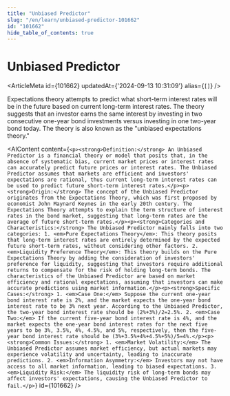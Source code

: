 ```yaml
---
title: "Unbiased Predictor"
slug: "/en/learn/unbiased-predictor-101662"
id: "101662"
hide_table_of_contents: true
---
```



# Unbiased Predictor

<ArticleMeta id={101662} updatedAt={'2024-09-13 10:31:09'} alias={`[]`} />
<div className='border-solid border-b border-t-0 my-4 border-[var(--ifm-color-gray-300)]' />

Expectations theory attempts to predict what short-term interest rates will be in the future based on current long-term interest rates. The theory suggests that an investor earns the same interest by investing in two consecutive one-year bond investments versus investing in one two-year bond today. The theory is also known as the "unbiased expectations theory."

<AIContent content={`<p><strong>Definition:</strong> An Unbiased Predictor is a financial theory or model that posits that, in the absence of systematic bias, current market prices or interest rates can accurately predict future prices or interest rates. The Unbiased Predictor assumes that markets are efficient and investors' expectations are rational, thus current long-term interest rates can be used to predict future short-term interest rates.</p><p><strong>Origin:</strong> The concept of the Unbiased Predictor originates from the Expectations Theory, which was first proposed by economist John Maynard Keynes in the early 20th century. The Expectations Theory attempts to explain the term structure of interest rates in the bond market, suggesting that long-term rates are the average of future short-term rates.</p><p><strong>Categories and Characteristics:</strong> The Unbiased Predictor mainly falls into two categories: 1. <em>Pure Expectations Theory</em>: This theory posits that long-term interest rates are entirely determined by the expected future short-term rates, without considering other factors. 2. <em>Liquidity Preference Theory</em>: This theory builds on the Pure Expectations Theory by adding the consideration of investors' preference for liquidity, suggesting that investors require additional returns to compensate for the risk of holding long-term bonds. The characteristics of the Unbiased Predictor are based on market efficiency and rational expectations, assuming that investors can make accurate predictions using market information.</p><p><strong>Specific Cases:</strong> 1. <em>Case One:</em> Suppose the current one-year bond interest rate is 2%, and the market expects the one-year bond interest rate to be 3% next year. According to the Unbiased Predictor, the two-year bond interest rate should be (2%+3%)/2=2.5%. 2. <em>Case Two:</em> If the current five-year bond interest rate is 4%, and the market expects the one-year bond interest rates for the next five years to be 3%, 3.5%, 4%, 4.5%, and 5%, respectively, then the five-year bond interest rate should be (3%+3.5%+4%+4.5%+5%)/5=4%.</p><p><strong>Common Issues:</strong> 1. <em>Market Volatility:</em> The Unbiased Predictor assumes market efficiency, but actual markets may experience volatility and uncertainty, leading to inaccurate predictions. 2. <em>Information Asymmetry:</em> Investors may not have access to all market information, leading to biased expectations. 3. <em>Liquidity Risk:</em> The liquidity risk of long-term bonds may affect investors' expectations, causing the Unbiased Predictor to fail.</p>`} id={101662} />
